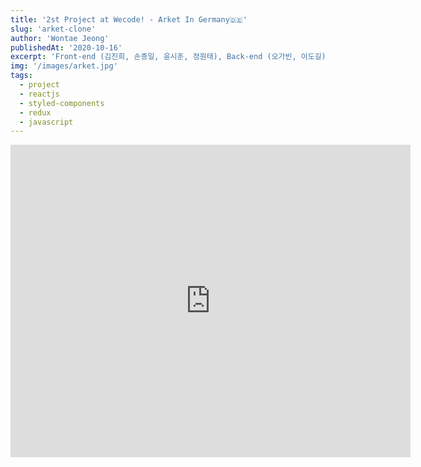 ```yaml
---
title: '2st Project at Wecode! - Arket In Germany🇩🇪'
slug: 'arket-clone'
author: 'Wontae Jeong'
publishedAt: '2020-10-16'
excerpt: 'Front-end (김진희, 손종일, 윤시훈, 정원태), Back-end (오가빈, 이도길), PM 김진희'
img: '/images/arket.jpg'
tags:
  - project
  - reactjs
  - styled-components
  - redux
  - javascript
---
```


<iframe
  src="https://player.vimeo.com/video/490536052"
  width="640"
  height="500"
  frameBorder="0"
  allow="autoplay; fullscreen"
  allowFullScreen
/>

### 🙌 공통사항

- `Git`을 사용한 팀 협업 과정
- `squash, rebase`를 적용하여 commit 내역 관리
- `Trello`를 활용한 스크럼 방식 아래 프로젝트 진행

### 🙌 Front-end

- `React.js`를 이용한 클론
- `CRA(create-react-app)`를 사용한 초기 세팅
- `styled-components` 활용
- `Redux`를 이용한 전역 상태 관리
- `Hooks`를 이용한 컴포넌트 상태 관리
- `localStorage`와 `token`을 이용한 로그인 기능 구현
- `react-router, query string, path`로 동적 라우팅 구현
- Code refactoring

### 🙌 Back-end

- `Django`를 사용한 초기 세팅
- `Aquery`를 이용한 모델링
- `Bcrypt`를 이용한 비밀번호 암호화로 회원가입 기능 구현
- `PyJWT`
- `Mysql`
- Code refactoring

### 🎉 프로젝트 기간

- 2020.10.05 ~ 2020.10.16

### 🛸 사용 기술

<p className="box">
  <b>Front-end</b>
  React
  <br />
  JavaScript
  <br />
  styled-components
  <br />
  Redux, react-redux
  <br />
  Git
  <br />
  <br />
  <b>Back-end</b>
  AqueryTool
  <br />
  Python
  <br />
  Django
  <br />
  MySQL
  <br />
  PyJWT / Bcrypt
  <br />
  Git
</p>

### 🚀 내가 맡은 파트

**Redux 전역 상태 관리**

<img src="https://i.imgur.com/kmt3wcl.jpg" alt="redux" />

#

```jsx:cart.js
const ADD_TO_CART = 'cart/ADD_TO_CART';
const REMOVE_ITEM = 'cart/REMOVE_ITEM';
const RESET_CART_LIST = 'cart/RESET_CART_LIST';
const INCREASE_COUNT = 'cart/INCREASE_COUNT';
const DECREASE_COUNT = 'cart/DECREASE_COUNT';
const SET_TOTAL = 'cart/SET_TOTAL';
const GET_ITEMS = 'cart/GET_ITEMS';

export const addToCart = (item) => ({
    type: ADD_TO_CART,
    payload: item,
});

export const removeItem = (items) => ({
    type: REMOVE_ITEM,
    payload: items,
});

export const resetCartList = () => ({
    type: RESET_CART_LIST,
});

export const increaseCount = (items) => ({
    type: INCREASE_COUNT,
    payload: items,
});

export const decreaseCount = (items) => ({
    type: DECREASE_COUNT,
    payload: items,
});

export const setTotal = () => ({
    type: SET_TOTAL,
});

export const getItems = (items) => ({
    type: GET_ITEMS,
    payload: items,
});

const initialState = {
    totalPrice: 0,
    totalCount: 0,
    items: [],
};

const cart = (state = initialState, { type, payload }) => {
    switch (type) {
        case ADD_TO_CART:
            return updateItems(state, payload);
        case REMOVE_ITEM:
            return updateItems(state, payload);
        case RESET_CART_LIST:
            return {
                ...state,
                totalPrice: 0,
                totalCount: 0,
                items: [],
            };
        case INCREASE_COUNT:
            return updateItems(state, payload);
        case DECREASE_COUNT:
            return updateItems(state, payload);
        case GET_ITEMS:
            return updateItems(state, payload);
        default:
            return state;
    }
};

const updateItems = (state, payload) => {
    const { items } = state;
    const isArray = Array.isArray(payload);

    return isArray
        ? {
              ...state,
              items: [...payload],
              totalCount: payload.reduce((acc, { count }) => acc + count, 0),
              totalPrice: payload.reduce(
                  (acc, { count, price }) => acc + count * price,
                  0,
              ),
          }
        : {
              ...state,
              items: checkCartItems(items, payload),
              totalCount: state.totalCount + 1,
          };
};

const checkCartItems = (items, payload) => {
    const isAddedToCart = items.find((item) => item.id === payload.id);
    const AddedItem = (item) =>
        item.id === payload.id ? { ...item, count: item.count + 1 } : item;

    return isAddedToCart ? items.map(AddedItem) : [...items, payload];
};

export default cart;
```

- 액션 하나가 단 하나의 동작만 수행하기 위해 많이 나눴지만 결국 같은 형태의 함수가 실행된다면 굳이 나눠야했을까 싶기도 하다. 어떤 것이 좋은 것인지 더 알아보고 싶다. 가장 좋은 최적화는 무엇일까?

#

**메인, 리뷰 페이지** - `정원태 이도길`

#

<iframe
  src="https://player.vimeo.com/video/490535662"
  width="680"
  height="400"
  frameBorder="0"
  allow="autoplay; fullscreen"
  allowFullScreen
/>

- `AWS S3` 와 `react-aws-s3` 라이브러리를 이용한 이미지 업로드 기능 구현
- 유저 확인 후 리뷰 수정/삭제 권한 부여
- 리뷰 CRUD 기능 구현

### ✍ 기억하고 싶은 코드

```jsx:ReviewForm.js/ImageUploader.js
// ReviewForm.js

import React, { useState, useRef } from 'react';
import S3 from 'react-aws-s3';

...

import {
  accessKeyId,
  secretAccessKey,
} from '../../../config';

export default function ReviewForm({ setReviewData }) {

...

  const handleFileChange = (e) => {
    const reader = new FileReader();
    const file = e.target.files[0];
    const newFileName = file.name;
    const config = {
      bucketName: 'uploadtestdb',
      dirName: 'photos',
      region: 'ap-northeast-2',
      accessKeyId,
      secretAccessKey,
    };
    const ReactS3Client = new S3(config);
    reader.onloadend = () => {
      setImagePreviewUrl(reader.result);
    };
    reader.readAsDataURL(file);
    ReactS3Client.uploadFile(file, newFileName)
      .then((data) => setImageUrl(data.location))
      .catch((err) => console.error(err));
  };

...

// ImageUploader.js

export default function ImageUploader({ handleFileChange, fileInput }) {
  return (
    <Form className="uploadSteps">
      <File>
        <FileInput
          ref={fileInput}
          onChange={handleFileChange}
          type="file"
          multiple
        />
      </File>
    </Form>
  );
}

...
```

- `react-aws-s3` 라이브러리를 이용하여 `AWS S3` 에 이미지 업로드 (아직 AWS가 어렵다ㅠㅠ)

#

```jsx:Reviews.js
import React, { useState } from 'react';
import styled, { keyframes } from 'styled-components';
import { API, reviewsTestToken } from '../../config';

export default function Reviews() {
  const [reviewData, setReviewData] = useState([]);

  const getReviewData = async () => {
    const requestOptions = {
      method: 'GET',
      headers: {
        Authorization: reviewsTestToken,
      },
    };
    const res = await fetch(`${API}/reviews`, requestOptions);
    const { data } = await res.json();
    setReviewData(data);
  };

  useEffect(() => {
    getReviewData();
  }, []);

  return (
    ...
  )
```

- `async, await` 를 이용한 데이터 통신

